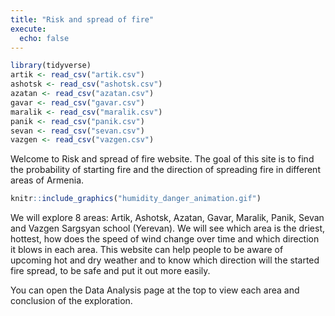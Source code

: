 ```yaml
---
title: "Risk and spread of fire"
execute:
  echo: false
---
```


```r
library(tidyverse)
artik <- read_csv("artik.csv")
ashotsk <- read_csv("ashotsk.csv")
azatan <- read_csv("azatan.csv")
gavar <- read_csv("gavar.csv")
maralik <- read_csv("maralik.csv")
panik <- read_csv("panik.csv")
sevan <- read_csv("sevan.csv")
vazgen <- read_csv("vazgen.csv")
```

Welcome to Risk and spread of fire website. The goal of this site is to find the probability of starting fire and the direction of spreading fire in different areas of Armenia.

```r
knitr::include_graphics("humidity_danger_animation.gif")
```

We will explore 8 areas: Artik, Ashotsk, Azatan, Gavar, Maralik, Panik, Sevan and Vazgen Sargsyan school (Yerevan). We will see which area is the driest, hottest, how does the speed of wind change over time and which direction it blows in each area. This website can help people to be aware of upcoming hot and dry weather and to know which direction will the started fire spread, to be safe and put it out more easily.

You can open the Data Analysis page at the top to view each area and conclusion of the exploration.
